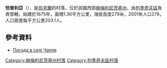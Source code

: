 {{coord|49|28|12|N|27|35|5|E|scale:100000|display=title}}

'''恰普利亞'''（{{lang-uk|Чапля}}），是[[烏克蘭|烏克蘭]]的村落，位於該國西部[[赫梅利尼茨基州|赫梅利尼茨基州]]，由[[列季奇夫區|列季奇夫區]]負責管轄，始建於1675年，面積1.36平方公里，海拔高度279米，2001年人口276，人口密度每平方公里203.1人。

==參考資料==
* [http://weather.in.ua/ua/hmel'nickaja/27835 Погода в селі Чапля] {{Wayback|url=http://weather.in.ua/ua/hmel'nickaja/27835 |date=20111220131724 }}

{{DEFAULTSORT:Чапля}}
[[Category:赫梅利尼茨基州村落|Category:赫梅利尼茨基州村落]]
[[Category:列季奇夫區村落|Category:列季奇夫區村落]]


{{Khmelnytskyi-geo-stub}}